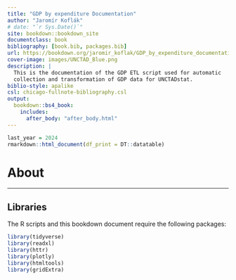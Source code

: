 ```yaml
---
title: "GDP by expenditure Documentation"
author: "Jaromír Koflák"
# date: "`r Sys.Date()`"
site: bookdown::bookdown_site
documentclass: book
bibliography: [book.bib, packages.bib]
url: https://bookdown.org/jaromir_koflak/GDP_by_expenditure_documentation/
cover-image: images/UNCTAD_Blue.png
description: |
  This is the documentation of the GDP ETL script used for automatic 
  collection and transformation of GDP data for UNCTADstat.
biblio-style: apalike
csl: chicago-fullnote-bibliography.csl
output:
  bookdown::bs4_book:
    includes:
      after_body: "after_body.html"
---
```


```r
last_year = 2024
rmarkdown::html_document(df_print = DT::datatable)
```

# About {-}

<!-- This R script performs ETL (Extract, Transform, Load) operations on GDP data sourced from the UN Statistics Division. It handles preprocessing, data aggregation for regions/groups and creates comparison plots. The pipeline process can be broken down into 3 steps: -->

<!-- 1.  Data is **extracted** from [UNSD](https://unstats.un.org/unsd/amaapi/swagger/index.html) and [Taiwan NSO](https://nstatdb.dgbas.gov.tw/dgbasall/webMain.aspx?k=engmain) using their API. -->
<!-- 2.  Afterwards, the data is **transformed** such that is meets UNCTAD requirements. -->
<!-- 3.  Lastly, the data is **loaded** into a csv file which can be uploaded to [UNCTADstat Data centre](https://unctadstat.unctad.org/datacentre/). -->

---

<!-- ## Gross Domestic Product {-} -->
<!-- GDP at **current prices** (or **nominal** GDP) measures the value of goods and services produced in an economy using the prices of the same year, so it includes the effects of inflation. In contrast, GDP at **constant prices** (or **real** GDP) adjusts for inflation by using prices from a base year (2015), reflecting only the actual change in the quantity of goods and services produced. This makes real GDP a better measure of economic growth over time.  -->

## Libraries {-}
The R scripts and this bookdown document require the following packages:

```r
library(tidyverse)
library(readxl) 
library(httr)
library(plotly)
library(htmltools)
library(gridExtra)
```
